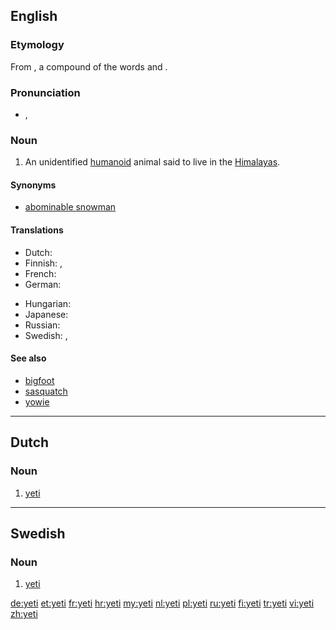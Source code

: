 {{also|Yeti|yéti}}
==English==
{{wikipedia}}

===Etymology===
From {{etyl|bo}} {{term|sc=Tibt|གཡའ་དྲེད་|lang=bo|tr=Wylie Romanization: g.ya'dred, Pronounced: yeh-ti||rock bear}}, a compound of the words {{term|sc=Tibt|གཡའ་|tr=Wylie: g.ya', Pronounced: yeh||rocky or rocky place|lang=bo}} and {{term|sc=Tibt|དྲེད་|tr=Wylie: dred, Pronounced: Pti, te, teh||bear|lang=bo}}.

===Pronunciation===
* {{IPA|/ˈjɛ.ti/}}, {{SAMPA|/"jE.ti/}}
*: {{rhymes|ɛti}}

===Noun===
{{en-noun|yeti|pl2=yetis}}

# {{cryptozoology}} An unidentified [[humanoid]] animal said to live in the [[Himalayas]].

====Synonyms====
* [[abominable snowman]]

====Translations====
{{trans-top|unidentified animal}}
* Dutch: {{t+|nl|yeti|m}}
* Finnish: {{t-|fi|lumimies}}, {{t-|fi|jeti}}
* French: {{t+|fr|yéti|m}}
* German: {{t+|de|Yeti|m}}
{{trans-mid}}
* Hungarian: {{t+|hu|jeti}}
* Japanese: {{t-|ja|イエティー|tr=ietyī}}
* Russian: {{t|ru|йети|m|tr=jjéti}} {{qualifier|indeclinable}}
* Swedish: {{t-|sv|yeti|c}}, {{t-|sv|jeti|c}}
{{trans-bottom}}

====See also====
* [[bigfoot]]
* [[sasquatch]]
* [[yowie]]

----

==Dutch==

===Noun===
{{nl-noun|g=m}}

# {{cryptozoology|lang=nl}} [[#English|yeti]]

----

==Swedish==

===Noun===
{{infl|sv|noun|gender=c}}

# {{cryptozoology|lang=sv}} [[#English|yeti]]

[[de:yeti]]
[[et:yeti]]
[[fr:yeti]]
[[hr:yeti]]
[[my:yeti]]
[[nl:yeti]]
[[pl:yeti]]
[[ru:yeti]]
[[fi:yeti]]
[[tr:yeti]]
[[vi:yeti]]
[[zh:yeti]]